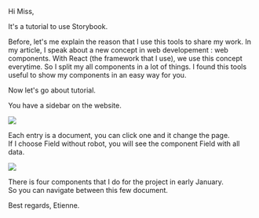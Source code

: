 
<Meta title="General/Introduction" />

Hi Miss,

It's a tutorial to use Storybook.

Before, let's me explain the reason that I use this tools to share my work.
In my article, I speak about a new concept in web developement : web components.
With React (the framework that I use), we use this concept everytime.
So I split my all components in a lot of things.
I found this tools useful to show my components in an easy way for you.

Now let's go about tutorial.

You have a sidebar on the website.


<img src={ImageFile} />

Each entry is a document, you can click one and it change the page.  
If I choose Field without robot, you will see the component Field with all data.


<img src={ImageField} />


There is four components that I do for the project in early January.  
So you can navigate between this few document.

Best regards,
Etienne.